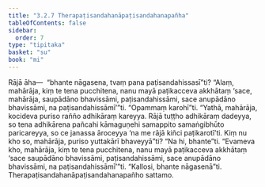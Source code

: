 ```yaml
---
title: "3.2.7 Therapaṭisandahanāpaṭisandahanapañha"
tableOfContents: false
sidebar:
  order: 7
type: "tipitaka"
basket: "su"
book: "mi"
---
```



<DynamicBreadcrumb />

<Division number="46" book="mi">

<Paragraph number="215" book="mi">
Rājā āha—  “bhante nāgasena, tvaṃ pana paṭisandahissasī”ti? “Alaṃ, mahārāja, kiṃ te tena pucchitena, nanu mayā paṭikacceva akkhātaṃ ‘sace, mahārāja, saupādāno bhavissāmi, paṭisandahissāmi, sace anupādāno bhavissāmi, na paṭisandahissāmī’”ti.
</Paragraph>

<Paragraph number="216" book="mi">
“Opammaṃ karohī”ti. “Yathā, mahārāja, kocideva puriso rañño adhikāraṃ kareyya. Rājā tuṭṭho adhikāraṃ dadeyya, so tena adhikārena pañcahi kāmaguṇehi samappito samaṅgibhūto paricareyya, so ce janassa āroceyya ‘na me rājā kiñci paṭikarotī’ti. Kiṃ nu kho so, mahārāja, puriso yuttakārī bhaveyyā”ti? “Na hi, bhante”ti. “Evameva kho, mahārāja, kiṃ te tena pucchitena, nanu mayā paṭikacceva akkhātaṃ ‘sace saupādāno bhavissāmi, paṭisandahissāmi, sace anupādāno bhavissāmi, na paṭisandahissāmī’”ti.
</Paragraph>

<Paragraph number="217" book="mi">
“Kallosi, bhante nāgasenā”ti.

</Paragraph>
</Division>

<Paragraph number="218" type="center" book="mi">
Therapaṭisandahanāpaṭisandahanapañho sattamo.
</Paragraph>